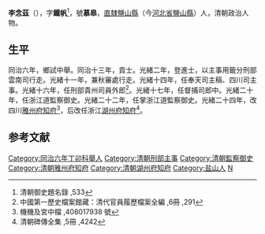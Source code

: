 '''李念茲'''（{{bd|1837年||1909年|catIdx=Li李}}），字'''鐵帆'''<ref>清朝御史題名錄 ,533</ref>，號'''慕皋'''，[[直隸|直隸]][[鹽山縣|鹽山縣]]（今[[河北省|河北省]][[鹽山縣|鹽山縣]]）人，清朝政治人物。

==生平==
同治六年，鄉試中舉。同治十三年，貢士。光緒二年，登進士，以主事用籤分刑部雲南司行走。光緒十一年，兼秋審處行走。光緒十四年，任奉天司主稿、四川司主事。光緒十六年，任刑部貴州司員外郎<ref>中國第一歷史檔案館藏：清代官員履歷檔案全編 ,6冊 ,291</ref>。光緒十七年，任督捕司郎中。光緒二十年，任浙江道監察御史。光緒二十二年，任掌浙江道監察御史。光緒二十四年，改四川[[雅州府|雅州府]][[知府|知府]]<ref>機機及宮中檔 ,408017938 號</ref>，后改任浙江[[湖州府|湖州府]][[知府|知府]]<ref>清朝碑傳全集 ,5冊 ,4242</ref>。

==参考文献==
{{reflist}}
{{清朝人物小作品}}
{{光緒二年丙子恩科殿試金榜}}
{{DEFAULTSORT:Li李}}
[[Category:同治六年丁卯科舉人|Category:同治六年丁卯科舉人]]
[[Category:清朝刑部主事|Category:清朝刑部主事]]
[[Category:清朝監察御史|Category:清朝監察御史]]
[[Category:清朝雅州府知府|Category:清朝雅州府知府]]
[[Category:清朝湖州府知府|Category:清朝湖州府知府]]
[[Category:盐山人|Category:盐山人]]
[[Category:李姓|N]]